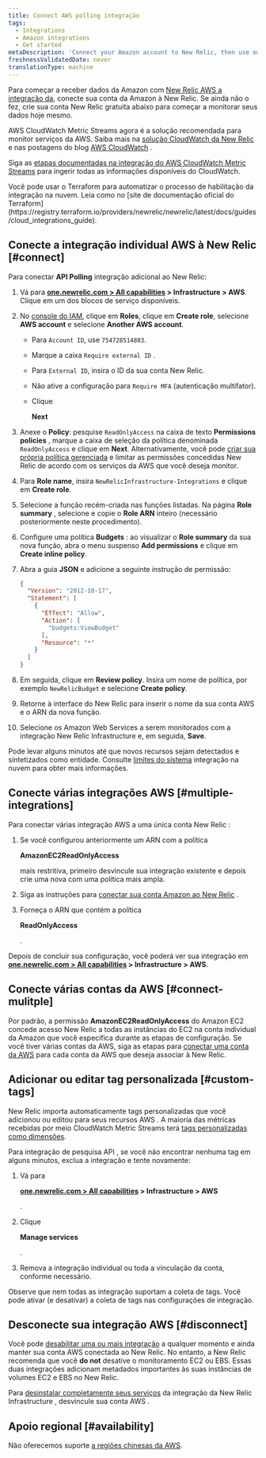 ```yaml
---
title: Connect AWS polling integração
tags:
  - Integrations
  - Amazon integrations
  - Get started
metaDescription: 'Connect your Amazon account to New Relic, then use our infrastructure monitoring services with your AWS integrations.'
freshnessValidatedDate: never
translationType: machine
---
```


Para começar a receber dados da Amazon com [New Relic AWS a integração da](/docs/infrastructure/amazon-integrations/getting-started/introduction-aws-integrations), conecte sua conta da Amazon à New Relic. Se ainda não o fez, crie sua conta New Relic gratuita abaixo para começar a monitorar seus dados hoje mesmo.

<InlineSignup/>

AWS CloudWatch Metric Streams agora é a solução recomendada para monitor serviços da AWS. Saiba mais na [solução CloudWatch da New Relic](https://blog.newrelic.com/product-news/aws-cloudwatch-metric-streams/) e nas postagens do blog [AWS CloudWatch](https://aws.amazon.com/blogs/aws/cloudwatch-metric-streams-send-aws-metrics-to-partners-and-to-your-apps-in-real-time/) .

Siga as [etapas documentadas na integração do AWS CloudWatch Metric Streams](/docs/integrations/amazon-integrations/aws-integrations-list/aws-metric-stream/#set-up-metric-stream) para ingerir todas as informações disponíveis do CloudWatch.

<Callout variant="tip">
  Você pode usar o Terraform para automatizar o processo de habilitação da integração na nuvem. Leia como no [site de documentação oficial do Terraform](https://registry.terraform.io/providers/newrelic/newrelic/latest/docs/guides/cloud_integrations_guide).
</Callout>

## Conecte a integração individual AWS à New Relic [#connect]

Para conectar <DoNotTranslate>**API Polling**</DoNotTranslate> integração adicional ao New Relic:

1. Vá para <DoNotTranslate>**[one.newrelic.com > All capabilities](https://one.newrelic.com/all-capabilities) > Infrastructure > AWS**</DoNotTranslate>. Clique em um dos blocos de serviço disponíveis.

2. No [console do IAM](https://console.aws.amazon.com/iam/home?#/roles), clique em <DoNotTranslate>**Roles**</DoNotTranslate>, clique em <DoNotTranslate>**Create role**</DoNotTranslate>, selecione <DoNotTranslate>**AWS account**</DoNotTranslate> e selecione <DoNotTranslate>**Another AWS account**</DoNotTranslate>.

   * Para `Account ID`, use `754728514883`.

   * Marque a caixa `Require external ID` .

   * Para `External ID`, insira o ID da sua conta New Relic.

   * Não ative a configuração para `Require MFA` (autenticação multifator).

   * Clique

     <DoNotTranslate>**Next**</DoNotTranslate>

3. Anexe o <DoNotTranslate>**Policy**</DoNotTranslate>: pesquise `ReadOnlyAccess` na caixa de texto <DoNotTranslate>**Permissions policies**</DoNotTranslate> , marque a caixa de seleção da política denominada `ReadOnlyAccess` e clique em <DoNotTranslate>**Next**</DoNotTranslate>. Alternativamente, você pode [criar sua própria política gerenciada](/docs/integrations/amazon-integrations/getting-started/integrations-managed-policies) e limitar as permissões concedidas New Relic de acordo com os serviços da AWS que você deseja monitor.

4. Para <DoNotTranslate>**Role name**</DoNotTranslate>, insira `NewRelicInfrastructure-Integrations` e clique em <DoNotTranslate>**Create role**</DoNotTranslate>.

5. Selecione a função recém-criada nas funções listadas. Na página <DoNotTranslate>**Role summary**</DoNotTranslate> , selecione e copie o <DoNotTranslate>**Role ARN**</DoNotTranslate> inteiro (necessário posteriormente neste procedimento).

6. Configure uma política <DoNotTranslate>**Budgets**</DoNotTranslate> : ao visualizar o <DoNotTranslate>**Role summary**</DoNotTranslate> da sua nova função, abra o menu suspenso <DoNotTranslate>**Add permissions**</DoNotTranslate> e clique em <DoNotTranslate>**Create inline policy**</DoNotTranslate>.

7. Abra a guia <DoNotTranslate>**JSON**</DoNotTranslate> e adicione a seguinte instrução de permissão:

   ```json
   {
     "Version": "2012-10-17",
     "Statement": [
       {
         "Effect": "Allow",
         "Action": [
           "budgets:ViewBudget"
         ],
         "Resource": "*"
       }
     ]
   }
   ```

8. Em seguida, clique em <DoNotTranslate>**Review policy**</DoNotTranslate>. Insira um nome de política, por exemplo `NewRelicBudget` e selecione <DoNotTranslate>**Create policy**</DoNotTranslate>.

9. Retorne à interface do New Relic para inserir o nome da sua conta AWS e o ARN da nova função.

10. Selecione os Amazon Web Services a serem monitorados com a integração New Relic Infrastructure e, em seguida, <DoNotTranslate>**Save**</DoNotTranslate>.

Pode levar alguns minutos até que novos recursos sejam detectados e sintetizados como entidade. Consulte [limites do sistema](/docs/data-apis/manage-data/view-system-limits) integração na nuvem para obter mais informações.

## Conecte várias integrações AWS [#multiple-integrations]

Para conectar várias integração AWS a uma única conta New Relic :

1. Se você configurou anteriormente um ARN com a política

   <DoNotTranslate>**AmazonEC2ReadOnlyAccess**</DoNotTranslate>

   mais restritiva, primeiro desvincule sua integração existente e depois crie uma nova com uma política mais ampla.

2. Siga as instruções para [conectar sua conta Amazon ao New Relic](/docs/infrastructure/new-relic-infrastructure/data-instrumentation/amazon-aws-ec2-integration-infrastructure#connect) .

3. Forneça o ARN que contém a política

   <DoNotTranslate>**ReadOnlyAccess**</DoNotTranslate>

   .

Depois de concluir sua configuração, você poderá ver sua integração em <DoNotTranslate>**[one.newrelic.com > All capabilities](https://one.newrelic.com/all-capabilities) > Infrastructure > AWS**</DoNotTranslate>.

## Conecte várias contas da AWS [#connect-mulitple]

Por padrão, a permissão <DoNotTranslate>**AmazonEC2ReadOnlyAccess**</DoNotTranslate> do Amazon EC2 concede acesso New Relic a todas as instâncias do EC2 na conta individual da Amazon que você especifica durante as etapas de configuração. Se você tiver várias contas da AWS, siga as etapas para [conectar uma conta da AWS](#connect) para cada conta da AWS que deseja associar à New Relic.

## Adicionar ou editar tag personalizada [#custom-tags]

New Relic importa automaticamente tags personalizadas que você adicionou ou editou para seus recursos AWS . A maioria das métricas recebidas por meio CloudWatch Metric Streams terá [tags personalizadas como dimensões](/docs/integrations/amazon-integrations/aws-integrations-list/aws-metric-stream/#tags-collection).

Para integração de pesquisa API , se você não encontrar nenhuma tag em alguns minutos, exclua a integração e tente novamente:

1. Vá para

   <DoNotTranslate>**[one.newrelic.com > All capabilities](https://one.newrelic.com/all-capabilities) > Infrastructure > AWS**</DoNotTranslate>

   .

2. Clique

   <Icon name="fe-edit-2"/>

   <DoNotTranslate>**Manage services**</DoNotTranslate>

   .

3. Remova a integração individual ou toda a vinculação da conta, conforme necessário.

Observe que nem todas as integração suportam a coleta de tags. Você pode ativar (e desativar) a coleta de tags nas configurações de integração.

## Desconecte sua integração AWS [#disconnect]

Você pode [desabilitar uma ou mais integração](/docs/infrastructure/install-infrastructure-agent/update-or-uninstall/uninstall-infrastructure-integrations/#uninstall-aws) a qualquer momento e ainda manter sua conta AWS conectada ao New Relic. No entanto, a New Relic recomenda que você <DoNotTranslate>**do not**</DoNotTranslate> desative o monitoramento EC2 ou EBS. Essas duas integrações adicionam metadados importantes às suas instâncias de volumes EC2 e EBS no New Relic.

Para [desinstalar completamente seus serviços](/docs/infrastructure/new-relic-infrastructure/installation/uninstall-infrastructure-agent#unlink-aws) da integração da New Relic Infrastructure , desvincule sua conta AWS .

## Apoio regional [#availability]

Não oferecemos suporte [a regiões chinesas da AWS](/docs/integrations/amazon-integrations/troubleshooting/invalid-principal-error-unsupported-aws-regions).